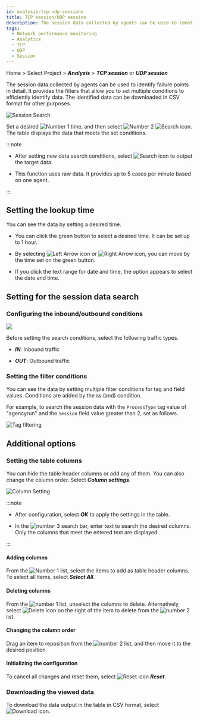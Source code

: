 ```yaml
---
id: analysis-tcp-udp-sessions
title: TCP session/UDP session
description: The session data collected by agents can be used to identify failure points in detail.
tags:
  - Network performance monitoring
  - Analytics
  - TCP
  - UDP
  - Session
---
```


Home > Select Project > **_Analysis_** > **_TCP session_** or **_UDP session_**

The session data collected by agents can be used to identify failure points in detail. It provides the filters that allow you to set multiple conditions to efficiently identify data. The identified data can be downloaded in CSV format for other purposes.

![Session Search](/img/npm-analaysis-tcp-udp.png)

Set a desired ![Number 1](/img/number-01.png) time, and then select ![Number 2](/img/number-02.png) ![Search icon](/img/ico-btn-search.png). The table displays the data that meets the set conditions.

:::note

-   After setting new data search conditions, select ![Search icon](/img/ico-btn-search.png) to output the target data.

-   This function uses raw data. It provides up to 5 cases per minute based on one agent.

:::

## Setting the lookup time

You can see the data by setting a desired time.

<ImgLang img='flexboard-time-set-select.png' desc='시간 선택 모드' className='noneborder' />

-   You can click the green button to select a desired time. It can be set up to 1 hour.

-   By selecting ![Left Arrow icon](/img/left-arrow.svg) or ![Right Arrow icon](/img/right-arrow.svg), you can move by the time set on the green button.

-   If you click the text range for date and time, the option appears to select the date and time.

## Setting for the session data search

### Configuring the inbound/outbound conditions

![](/img/npm-analysis-select-in-out.png)

Before setting the search conditions, select the following traffic types.

-   **_IN_**: Inbound traffic

-   **_OUT_**: Outbound traffic

### Setting the filter conditions

You can see the data by setting multiple filter conditions for tag and field values. Conditions are added by the `&&` (and) condition.

For example, to search the session data with the `ProcessType` tag value of "agencyrun" and the `Session` field value greater than 2, set as follows.

![Tag filtering](/img/npm-analysis-filtering.png)

## Additional options

### Setting the table columns

You can hide the table header columns or add any of them. You can also change the column order. Select **_Column settings_**.

![Column Setting](/img/npm-analysis-column-settings.png)

:::note

-   After configuration, select **_OK_** to apply the settings in the table.

-   In the ![number 3](/img/number-03.png) search bar, enter text to search the desired columns. Only the columns that meet the entered text are displayed.

:::

#### Adding columns

From the ![Number 1](/img/number-01.png) list, select the items to add as table header columns. To select all items, select **_Select All_**.

#### Deleting columns

From the ![number 1](/img/number-01.png) list, unselect the columns to delete. Alternatively, select ![Delete icon](/img/ico-remove-white.svg) on the right of the item to delete from the ![number 2](/img/number-02.png) list.

#### Changing the column order

Drag an item to reposition from the ![number 2](/img/number-02.png) list, and then move it to the desired position. 

#### Initializing the configuration

To cancel all changes and reset them, select ![Reset icon](/img/ico-reset.svg) **_Reset_**.

### Downloading the viewed data

To download the data output in the table in CSV format, select ![Download icon](/img/ic-csv-download-ms.svg).

